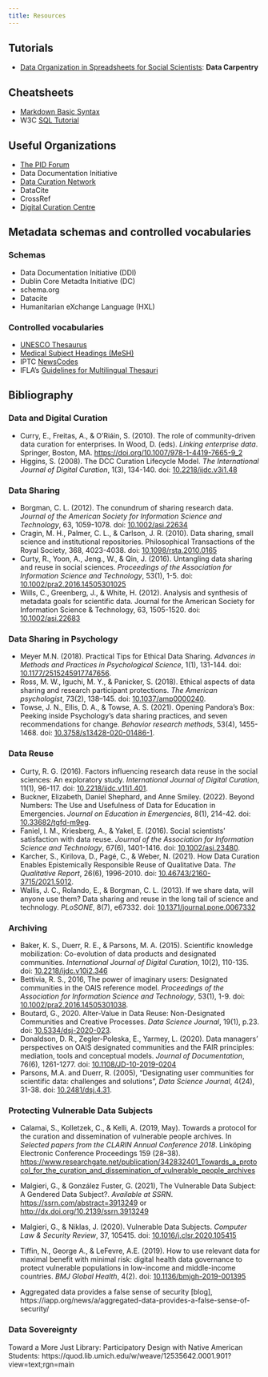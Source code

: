 ```yaml
---
title: Resources
---
```


## Tutorials

- [Data Organization in Spreadsheets for Social Scientists](https://datacarpentry.org/spreadsheets-socialsci/): **Data Carpentry**

## Cheatsheets

- [Markdown Basic Syntax](https://www.markdownguide.org/basic-syntax/)
- W3C [SQL Tutorial](https://www.w3schools.com/sql/)

## Useful Organizations

- [The PID Forum](https://pidforum.org/)
- Data Documentation Initiative
- [Data Curation Network](https://datacurationnetwork.org/#)
- DataCite
- CrossRef
- [Digital Curation Centre](https://www.dcc.ac.uk/)


## Metadata schemas and controlled vocabularies

### Schemas

- Data Documentation Initiative (DDI)
- Dublin Core Metadta Initiative (DC)
- schema.org
- Datacite
- Humanitarian eXchange Language (HXL)

### Controlled vocabularies

- [UNESCO Thesaurus](http://vocabularies.unesco.org/browser/thesaurus/en/)
- [Medical Subject Headings (MeSH)](https://www.nlm.nih.gov/mesh/meshhome.html)
- IPTC [NewsCodes](https://iptc.org/standards/newscodes/)
- IFLA's [Guidelines for Multilingual
Thesauri](https://repository.ifla.org/bitstream/123456789/631/1/ifla-professional-reports-nr-115-en.pdf)


## Bibliography

### Data and Digital Curation

- Curry, E., Freitas, A., & O’Riáin, S. (2010). The role of community-driven data curation for enterprises. In Wood, D. (eds). *Linking enterprise data*. Springer, Boston, MA. <https://doi.org/10.1007/978-1-4419-7665-9_2>
- Higgins, S. (2008). The DCC Curation Lifecycle Model. *The International Journal of Digital Curation*, 1(3), 134-140. doi: [10.2218/ijdc.v3i1.48 ](https://doi.org/10.2218/ijdc.v3i1.48)

### Data Sharing

- Borgman, C. L. (2012). The conundrum of sharing research data. *Journal of the American Society for Information Science and Technology*, 63, 1059-1078. doi: [10.1002/asi.22634](https://doi.org/10.1002/asi.22634)
- Cragin, M. H., Palmer, C. L., & Carlson, J. R. (2010). Data sharing, small science and institutional repositories. Philosophical Transactions of the Royal Society, 368, 4023-4038. doi: [10.1098/rsta.2010.0165](http://doi.org/10.1098/rsta.2010.0165)
- Curty, R., Yoon, A., Jeng., W., & Qin, J. (2016). Untangling data sharing and reuse in social sciences. *Proceedings of the Association for Information Science and Technology*, 53(1), 1-5. doi: [10.1002/pra2.2016.14505301025](https://doi.org/10.1002/pra2.2016.14505301025)
- Wills, C., Greenberg, J., & White, H. (2012). Analysis and synthesis of metadata goals for scientific data. Journal for the American Society for Information Science & Technology, 63, 1505-1520. doi: [10.1002/asi.22683](https://doi.org/10.1002/asi.22683)


### Data Sharing in Psychology

- Meyer M.N. (2018). Practical Tips for Ethical Data Sharing. *Advances in Methods and Practices in Psychological Science*, 1(1), 131-144. doi: [10.1177/2515245917747656](https://journals.sagepub.com/doi/full/10.1177/2515245917747656).
- Ross, M. W., Iguchi, M. Y., & Panicker, S. (2018). Ethical aspects of data sharing and research participant protections. *The American psychologist*, 73(2), 138–145. doi: [10.1037/amp0000240](https://doi.org/10.1037/amp0000240).
- Towse, J. N., Ellis, D. A., & Towse, A. S. (2021). Opening Pandora's Box: Peeking inside Psychology's data sharing practices, and seven recommendations for change. *Behavior research methods*, 53(4), 1455-1468. doi: [10.3758/s13428-020-01486-1](https://doi.org/10.3758/s13428-020-01486-1). 

### Data Reuse

- Curty, R. G. (2016). Factors influencing research data reuse in the social sciences: An exploratory study. *International Journal of Digital Curation*, 11(1), 96-117. doi: [10.2218/ijdc.v11i1.401](https://doi.org/10.2218/ijdc.v11i1.401). 
- Buckner, Elizabeth, Daniel Shephard, and Anne Smiley. (2022). Beyond Numbers: The Use and Usefulness of Data for Education in Emergencies. *Journal on Education in Emergencies*, 8(1), 214-42. doi: [10.33682/tgfd-m9eg](https://doi.org/10.33682/tgfd-m9eg).
- Faniel, I. M., Kriesberg, A., & Yakel, E. (2016). Social scientists’ satisfaction with data reuse. *Journal of the Association for Information Science and Technology*, 67(6), 1401-1416. doi: [10.1002/asi.23480](https://doi.org/10.1002/asi.23480).
- Karcher, S., Kirilova, D., Pagé, C., & Weber, N. (2021). How Data Curation Enables Epistemically Responsible Reuse of Qualitative Data. *The Qualitative Report*, 26(6), 1996-2010. doi: [10.46743/2160-3715/2021.5012](https://doi.org/10.46743/2160-3715/2021.5012).
- Wallis, J. C., Rolando, E., & Borgman, C. L. (2013). If we share data, will anyone use them? Data sharing and reuse in the long tail of science and technology. *PLoSONE*, 8(7), e67332. doi: [10.1371/journal.pone.0067332](https://doi.org/10.1371/journal.pone.0067332)

### Archiving

- Baker, K. S., Duerr, R. E., & Parsons, M. A. (2015). Scientific knowledge mobilization: Co-evolution of data products and designated communities. *International Journal of Digital Curation*, 10(2), 110-135. doi: [10.2218/ijdc.v10i2.346](https://doi.org/10.2218/ijdc.v10i2.346) 
- Bettivia, R. S., 2016, The power of imaginary users: Designated communities in the OAIS reference model. *Proceedings of the Association for Information Science and Technology*, 53(1), 1-9. doi: [10.1002/pra2.2016.14505301038](https://doi.org/10.1002/pra2.2016.14505301038).
- Boutard, G., 2020. Alter-Value in Data Reuse: Non-Designated Communities and Creative Processes. *Data Science Journal*, 19(1), p.23. doi: [10.5334/dsj-2020-023](http://doi.org/10.5334/dsj-2020-023). 
- Donaldson, D. R., Zegler-Poleska, E., Yarmey, L. (2020). Data managers' perspectives on OAIS designated communities and the FAIR principles: mediation, tools and conceptual models. *Journal of Documentation*, 76(6), 1261-1277. doi: [10.1108/JD-10-2019-0204](https://doi.org/10.1108/JD-10-2019-0204) 
- Parsons, M.A. and Duerr, R. (2005), “Designating user communities for scientific data: challenges and solutions”, *Data Science Journal*, 4(24), 31-38. doi: [10.2481/dsj.4.31](https://doi.org/10.2481/dsj.4.31).

### Protecting Vulnerable Data Subjects

- Calamai, S., Kolletzek, C., & Kelli, A. (2019, May). Towards a protocol for the curation and dissemination of vulnerable people archives. In *Selected papers from the CLARIN Annual Conference 2018*. Linköping Electronic Conference Proceedings 159 (28–38). <https://www.researchgate.net/publication/342832401_Towards_a_protocol_for_the_curation_and_dissemination_of_vulnerable_people_archives>
- Malgieri, G., & González Fuster, G. (2021), The Vulnerable Data Subject: A Gendered Data Subject?. *Available at SSRN*. <https://ssrn.com/abstract=3913249> or <http://dx.doi.org/10.2139/ssrn.3913249>
- Malgieri, G., & Niklas, J. (2020). Vulnerable Data Subjects. *Computer Law & Security Review*, 37, 105415. doi: [10.1016/j.clsr.2020.105415](https://doi.org/10.1016/j.clsr.2020.105415) 
- Tiffin, N., George A., & LeFevre, A.E. (2019). How to use relevant data for maximal benefit with minimal risk: digital health data governance to protect vulnerable populations in low-income and middle-income countries. *BMJ Global Health*, 4(2). doi: [10.1136/bmjgh-2019-001395](http://dx.doi.org/10.1136/bmjgh-2019-001395)

- Aggregated data provides a false sense of security [blog], https://iapp.org/news/a/aggregated-data-provides-a-false-sense-of-security/

### Data Sovereignty

Toward a More Just Library: Participatory Design with Native American Students: https://quod.lib.umich.edu/w/weave/12535642.0001.901?view=text;rgn=main

